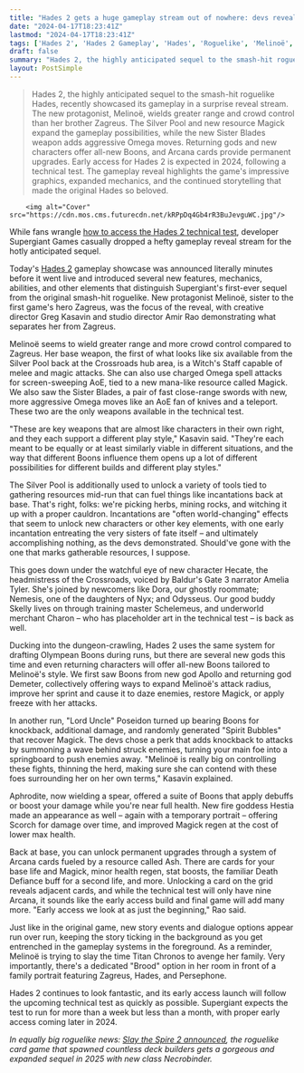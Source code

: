 ```yaml
---
title: "Hades 2 gets a huge gameplay stream out of nowhere: devs reveal new features, characters, Boons, and more in the roguelike sequel ahead of its technical test"
date: "2024-04-17T18:23:41Z"
lastmod: "2024-04-17T18:23:41Z"
tags: ['Hades 2', 'Hades 2 Gameplay', 'Hades', 'Roguelike', 'Melinoë', "Witch's Staff", 'Olympean Boons', 'Apollo', 'Demeter', 'Poseidon', 'Arcana Cards', 'Supergiant Games']
draft: false
summary: "Hades 2, the highly anticipated sequel to the smash-hit roguelike Hades, recently showcased its gameplay in a surprise reveal stream. The new protagonist, Melinoë, wields greater range and crowd control than her brother Zagreus. The Silver Pool and new resource Magick expand the gameplay possibilities, while the new Sister Blades weapon adds aggressive Omega moves. Returning gods and new characters offer all-new Boons, and Arcana cards provide permanent upgrades. Early access for Hades 2 is expected in 2024, following a technical test. The gameplay reveal highlights the game's impressive graphics, expanded mechanics, and the continued storytelling that made the original Hades so beloved."
layout: PostSimple
---
```

> Hades 2, the highly anticipated sequel to the smash-hit roguelike Hades, recently showcased its gameplay in a surprise reveal stream. The new protagonist, Melinoë, wields greater range and crowd control than her brother Zagreus. The Silver Pool and new resource Magick expand the gameplay possibilities, while the new Sister Blades weapon adds aggressive Omega moves. Returning gods and new characters offer all-new Boons, and Arcana cards provide permanent upgrades. Early access for Hades 2 is expected in 2024, following a technical test. The gameplay reveal highlights the game's impressive graphics, expanded mechanics, and the continued storytelling that made the original Hades so beloved.


        <img alt="Cover" src="https://cdn.mos.cms.futurecdn.net/kRPpDq4Gb4rR3BuJevguWC.jpg"/>
        
While fans wrangle [<u>how to access the Hades 2 technical test</u>](https://www.gamesradar.com/hades-2-technical-test-sign-up-access/), developer Supergiant Games casually dropped a hefty gameplay reveal stream for the hotly anticipated sequel.

Today's [<u>Hades 2</u>](https://www.gamesradar.com/hades-2-guide/) gameplay showcase was announced literally minutes before it went live and introduced several new features, mechanics, abilities, and other elements that distinguish Supergiant's first-ever sequel from the original smash-hit roguelike. New protagonist Melinoë, sister to the first game's hero Zagreus, was the focus of the reveal, with creative director Greg Kasavin and studio director Amir Rao demonstrating what separates her from Zagreus. 

Melinoë seems to wield greater range and more crowd control compared to Zagreus. Her base weapon, the first of what looks like six available from the Silver Pool back at the Crossroads hub area, is a Witch's Staff capable of melee and magic attacks. She can also use charged Omega spell attacks for screen-sweeping AoE, tied to a new mana-like resource called Magick. We also saw the Sister Blades, a pair of fast close-range swords with new, more aggressive Omega moves like an AoE fan of knives and a teleport. These two are the only weapons available in the technical test. 

"These are key weapons that are almost like characters in their own right, and they each support a different play style," Kasavin said. "They're each meant to be equally or at least similarly viable in different situations, and the way that different Boons influence them opens up a lot of different possibilities for different builds and different play styles." 

The Silver Pool is additionally used to unlock a variety of tools tied to gathering resources mid-run that can fuel things like incantations back at base. That's right, folks: we're picking herbs, mining rocks, and witching it up with a proper cauldron. Incantations are "often world-changing" effects that seem to unlock new characters or other key elements, with one early incantation entreating the very sisters of fate itself – and ultimately accomplishing nothing, as the devs demonstrated. Should've gone with the one that marks gatherable resources, I suppose. 



This goes down under the watchful eye of new character Hecate, the headmistress of the Crossroads, voiced by Baldur's Gate 3 narrator Amelia Tyler. She's joined by newcomers like Dora, our ghostly roommate; Nemesis, one of the daughters of Nyx; and Odysseus. Our good buddy Skelly lives on through training master Schelemeus, and underworld merchant Charon – who has placeholder art in the technical test – is back as well. 

Ducking into the dungeon-crawling, Hades 2 uses the same system for drafting Olympean Boons during runs, but there are several new gods this time and even returning characters will offer all-new Boons tailored to Melinoë's style. We first saw Boons from new god Apollo and returning god Demeter, collectively offering ways to expand Melinoë's attack radius, improve her sprint and cause it to daze enemies, restore Magick, or apply freeze with her attacks. 

In another run, "Lord Uncle" Poseidon turned up bearing Boons for knockback, additional damage, and randomly generated "Spirit Bubbles" that recover Magick. The devs chose a perk that adds knockback to attacks by summoning a wave behind struck enemies, turning your main foe into a springboard to push enemies away. "Melinoë is really big on controlling these fights, thinning the herd, making sure she can contend with these foes surrounding her on her own terms," Kasavin explained.



Aphrodite, now wielding a spear, offered a suite of Boons that apply debuffs or boost your damage while you're near full health. New fire goddess Hestia made an appearance as well – again with a temporary portrait – offering Scorch for damage over time, and improved Magick regen at the cost of lower max health. 

Back at base, you can unlock permanent upgrades through a system of Arcana cards fueled by a resource called Ash. There are cards for your base life and Magick, minor health regen, stat boosts, the familiar Death Defiance buff for a second life, and more. Unlocking a card on the grid reveals adjacent cards, and while the technical test will only have nine Arcana, it sounds like the early access build and final game will add many more. "Early access we look at as just the beginning," Rao said. 

Just like in the original game, new story events and dialogue options appear run over run, keeping the story ticking in the background as you get entrenched in the gameplay systems in the foreground. As a reminder, Melinoë is trying to slay the time Titan Chronos to avenge her family. Very importantly, there's a dedicated "Brood" option in her room in front of a family portrait featuring Zagreus, Hades, and Persephone. 

Hades 2 continues to look fantastic, and its early access launch will follow the upcoming technical test as quickly as possible. Supergiant expects the test to run for more than a week but less than a month, with proper early access coming later in 2024. 

*In equally big roguelike news: *[<u><em>Slay the Spire 2 announced</em></u>](https://www.gamesradar.com/slay-the-spire-2-announced-the-roguelike-card-game-that-spawned-countless-deck-builders-gets-a-gorgeous-and-expanded-sequel-in-2025-with-new-class-necrobinder/)*, the roguelike card game that spawned countless deck builders gets a gorgeous and expanded sequel in 2025 with new class Necrobinder.*
        